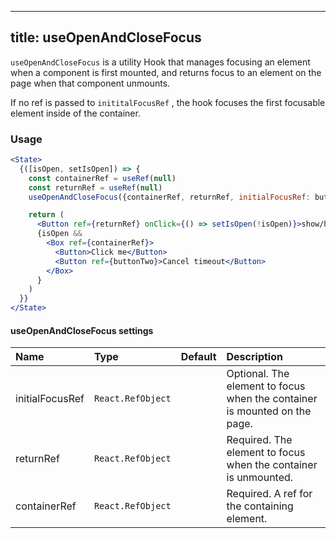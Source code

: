 
---
title: useOpenAndCloseFocus
---

`useOpenAndCloseFocus` is a utility Hook that manages focusing an element when a component is first mounted, and returns focus to an element on the page when that component unmounts.

If no ref is passed to `inititalFocusRef` , the hook focuses the first focusable element inside of the container.

### Usage

```jsx live
<State>
  {([isOpen, setIsOpen]) => {
    const containerRef = useRef(null)
    const returnRef = useRef(null)
    useOpenAndCloseFocus({containerRef, returnRef, initialFocusRef: buttonTwo})

    return (
      <Button ref={returnRef} onClick={() => setIsOpen(!isOpen)}>show/hide</Button>
      {isOpen &&
        <Box ref={containerRef}>
          <Button>Click me</Button>
          <Button ref={buttonTwo}>Cancel timeout</Button>
        </Box>
      }
    )
  }}
</State>
```


#### useOpenAndCloseFocus settings

| Name | Type | Default | Description |
| :- | :- | :-: | :- |
| initialFocusRef | `React.RefObject` | | Optional. The element to focus when the container is mounted on the page. |
| returnRef | `React.RefObject` | | Required. The element to focus when the container is unmounted. |
| containerRef | `React.RefObject` | | Required. A ref for the containing element. |
